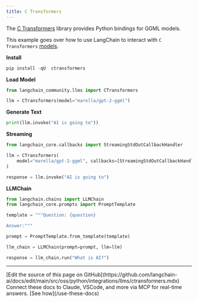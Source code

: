 ```yaml
---
title: C Transformers
---
```


The [C Transformers](https://github.com/marella/ctransformers) library provides Python bindings for GGML models.

This example goes over how to use LangChain to interact with `C Transformers` [models](https://github.com/marella/ctransformers#supported-models).

**Install**

```python
pip install -qU  ctransformers
```

**Load Model**

```python
from langchain_community.llms import CTransformers

llm = CTransformers(model="marella/gpt-2-ggml")
```

**Generate Text**

```python
print(llm.invoke("AI is going to"))
```

**Streaming**

```python
from langchain_core.callbacks import StreamingStdOutCallbackHandler

llm = CTransformers(
    model="marella/gpt-2-ggml", callbacks=[StreamingStdOutCallbackHandler()]
)

response = llm.invoke("AI is going to")
```

**LLMChain**

```python
from langchain.chains import LLMChain
from langchain_core.prompts import PromptTemplate

template = """Question: {question}

Answer:"""

prompt = PromptTemplate.from_template(template)

llm_chain = LLMChain(prompt=prompt, llm=llm)

response = llm_chain.run("What is AI?")
```

---

<Callout icon="pen-to-square" iconType="regular">
    [Edit the source of this page on GitHub](https://github.com/langchain-ai/docs/edit/main/src/oss/python/integrations/llms/ctransformers.mdx)
</Callout>
<Tip icon="terminal" iconType="regular">
    Connect these docs to Claude, VSCode, and more via MCP for    real-time answers. [See how](/use-these-docs)
</Tip>
